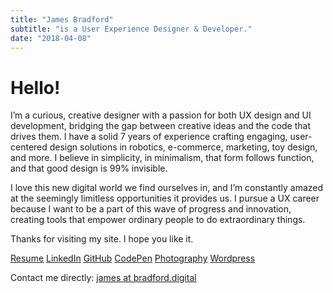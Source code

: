 ```yaml
---
title: "James Bradford"
subtitle: "is a User Experience Designer & Developer."
date: "2018-04-08"
---
```


# Hello!

I’m a curious, creative designer with a passion for both UX design and UI development, 
bridging the gap between creative ideas and the code that drives them. 
I have a solid 7 years of experience crafting engaging, user-centered design solutions in 
robotics, e-commerce, marketing, toy design, and more. 
I believe in simplicity, in minimalism, that form follows function, 
and that good design is 99% invisible.

I love this new digital world we find ourselves in, 
and I’m constantly amazed at the seemingly limitless opportunities it provides us. 
I pursue a UX career because I want to be a part of this wave of progress and innovation, 
creating tools that empower ordinary people to do extraordinary things.

Thanks for visiting my site. I hope you like it.

[Resume](./James-Bradford-Resume.pdf)
[LinkedIn](https://www.linkedin.com/in/arniebradfo/)
[GitHub](https://github.com/arniebradfo)
[CodePen](https://codepen.io/arniebradfo/)
[Photography](http://photos.bradford.digital)
[Wordpress](https://wordpress.org/plugins/html-editor-syntax-highlighter/)

Contact me directly:
[james <span>at</span> bradford.digital](#not-so-fast)

